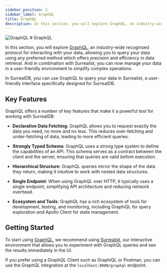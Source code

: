 ```yaml
---
sidebar_position: 2
sidebar_label: GraphQL
title: GraphQL
description: In this section, you will explore GraphQL, an industry-wide recognised protocol for interacting with your data, allowing you to query your data using any preferred method which offers precision and efficiency in data retrieval.
---
```



<div class="flag-title">
	<Image
		alt="GraphQL"
		width={42}
		height={42}
		src={{
			light: LightGql,
			dark: DarkGql,
		}}
	/>
	# GraphQL
</div>

In this section, you will explore [GraphQL](https://graphql.org/), an industry-wide recognised protocol for interacting with your data, allowing you to query your data using any preferred method which offers precision and efficiency in data retrieval. And in combination with Surrealist, you can now manage your data in a user-friendly environment to simplify complex operations.

In SurrealDB, you can use GraphQL to query your data in Surrealist, a user-friendly interface specifically designed for SurrealDB.

## Key Features

GraphQL offers a number of key features that make it a powerful tool for working with SurrealDB:

- **Declarative Data Fetching**: GraphQL allows you to request exactly the data you need, no more and no less. This reduces over-fetching and under-fetching of data, leading to more efficient queries.

- **Strongly Typed Schema**: GraphQL uses a strong type system to define the capabilities of an API. This schema serves as a contract between the client and the server, ensuring that queries are valid before execution.

- **Hierarchical Structure**: GraphQL queries mirror the shape of the data they return, making it intuitive to work with nested data structures.

- **Single Endpoint**: When using GraphQL over HTTP, it typically uses a single endpoint, simplifying API architecture and reducing network overhead.

- **Ecosystem and Tools**: GraphQL has a rich ecosystem of tools for development, testing, and monitoring, including GraphiQL for query exploration and Apollo Client for state management.


## Getting Started

To start using [GraphQL](https://www.graphql.com/), we recommend using [Surrealist](https://surrealist.app/), our interactive environment that allows you to experiment with GraphQL queries and see the results immediately in the UI.

If you prefer using a GraphQL Client such as GraphiQL or Postman, you can use the GraphQL integration at the `localhost:8000/graphql` endpoint.
